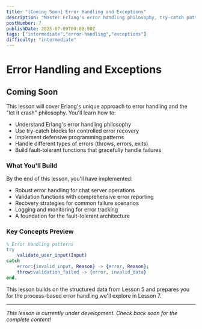 ```yaml
---
title: "[Coming Soon] Error Handling and Exceptions"
description: "Master Erlang's error handling philosophy, try-catch patterns, and defensive programming techniques for building fault-tolerant chat systems"
postNumber: 7
publishDate: 2025-07-09T00:00:00Z
tags: ["intermediate","error-handling","exceptions"]
difficulty: "intermediate"
---
```


# Error Handling and Exceptions

## Coming Soon

This lesson will cover Erlang's unique approach to error handling and the "let it crash" philosophy. You'll learn how to:

- Understand Erlang's error handling philosophy
- Use try-catch blocks for controlled error recovery
- Implement defensive programming patterns
- Handle different types of errors (throws, errors, exits)
- Build fault-tolerant functions that gracefully handle failures

### What You'll Build

By the end of this lesson, you'll have implemented:
- Robust error handling for chat server operations
- Validation functions with comprehensive error reporting
- Recovery strategies for common failure scenarios
- Logging and monitoring for error tracking
- A foundation for the fault-tolerant architecture

### Key Concepts Preview

```erlang
% Error handling patterns
try
    validate_user_input(Input)
catch
    error:{invalid_input, Reason} -> {error, Reason};
    throw:validation_failed -> {error, invalid_data}
end.
```

This lesson builds on the structured data from Lesson 5 and prepares you for the process-based error handling we'll explore in Lesson 7.

---

_This lesson is currently under development. Check back soon for the complete content!_